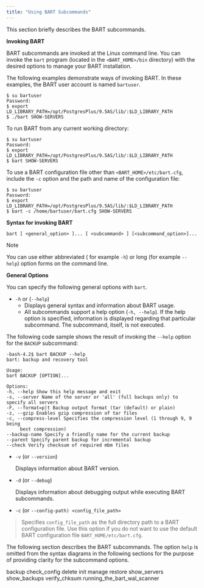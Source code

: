 ```yaml
---
title: "Using BART Subcommands"
---
```


<div id="using_bart_subcommands" class="registered_link"></div>


This section briefly describes the BART subcommands.

**Invoking BART**

BART subcommands are invoked at the Linux command line. You can invoke the `bart` program (located in the `<BART_HOME>/bin` directory) with the desired options to manage your BART installation.

The following examples demonstrate ways of invoking BART. In these examples, the BART user account is named `bartuser`.

    $ su bartuser
    Password:
    $ export
    LD_LIBRARY_PATH=/opt/PostgresPlus/9.5AS/lib/:$LD_LIBRARY_PATH
    $ ./bart SHOW-SERVERS

To run BART from any current working directory:

    $ su bartuser
    Password:
    $ export
    LD_LIBRARY_PATH=/opt/PostgresPlus/9.5AS/lib/:$LD_LIBRARY_PATH
    $ bart SHOW-SERVERS

To use a BART configuration file other than `<BART_HOME>/etc/bart.cfg`, include the `-c` option and the path and name of the configuration file:

    $ su bartuser
    Password:
    $ export
    LD_LIBRARY_PATH=/opt/PostgresPlus/9.5AS/lib/:$LD_LIBRARY_PATH
    $ bart -c /home/bartuser/bart.cfg SHOW-SERVERS

**Syntax for invoking BART**

    bart [ <general_option> ]... [ <subcommand> ] [<subcommand_option>]...

<div class="note">

<div class="title">

Note

</div>

You can use either abbreviated ( for example `-h`) or long (for example `--help`) option forms on the command line.

</div>

**General Options**

You can specify the following general options with `bart`.

-   `-h` or (`--help`)
    -   Displays general syntax and information about BART usage.
    -   All subcommands support a help option (`-h, --help`). If the help option is specified, information is displayed regarding that particular subcommand. The subcommand, itself, is not executed.

The following code sample shows the result of invoking the `--help` option for the `BACKUP` subcommand:

    -bash-4.2$ bart BACKUP --help
    bart: backup and recovery tool

    Usage:
    bart BACKUP [OPTION]...

    Options:
    -h, --help Show this help message and exit
    -s, --server Name of the server or 'all' (full backups only) to specify all servers
    -F, --format=p|t Backup output format (tar (default) or plain)
    -z, --gzip Enables gzip compression of tar files
    -c, --compress-level Specifies the compression level (1 through 9, 9 being
         best compression)
    --backup-name Specify a friendly name for the current backup
    --parent Specify parent backup for incremental backup
    --check Verify checksum of required mbm files

-   `-v` (or `--version`)

    Displays information about BART version.

-   `-d` (or `--debug`)

    Displays information about debugging output while executing BART subcommands.

-   `-c` (or `--config-path) <config_file_path>`

> Specifies `config_file_path` as the full directory path to a BART configuration file. Use this option if you do not want to use the default BART configuration file `BART_HOME/etc/bart.cfg`.

The following section describes the BART subcommands. The option `help` is omitted from the syntax diagrams in the following sections for the purpose of providing clarity for the subcommand options.

<div class="toctree" maxdepth="5">

backup check\_config delete init manage restore show\_servers show\_backups verify\_chksum running\_the\_bart\_wal\_scanner

</div>
